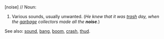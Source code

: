 [noise] //
Noun:
#Various sounds, usually unwanted.  (''He knew that it was [[trash]] day, when the [[garbage]] collectors made all the '''noise'''.'')

See also: [[sound]], [[bang]], [[boom]], [[crash]], [[thud]].